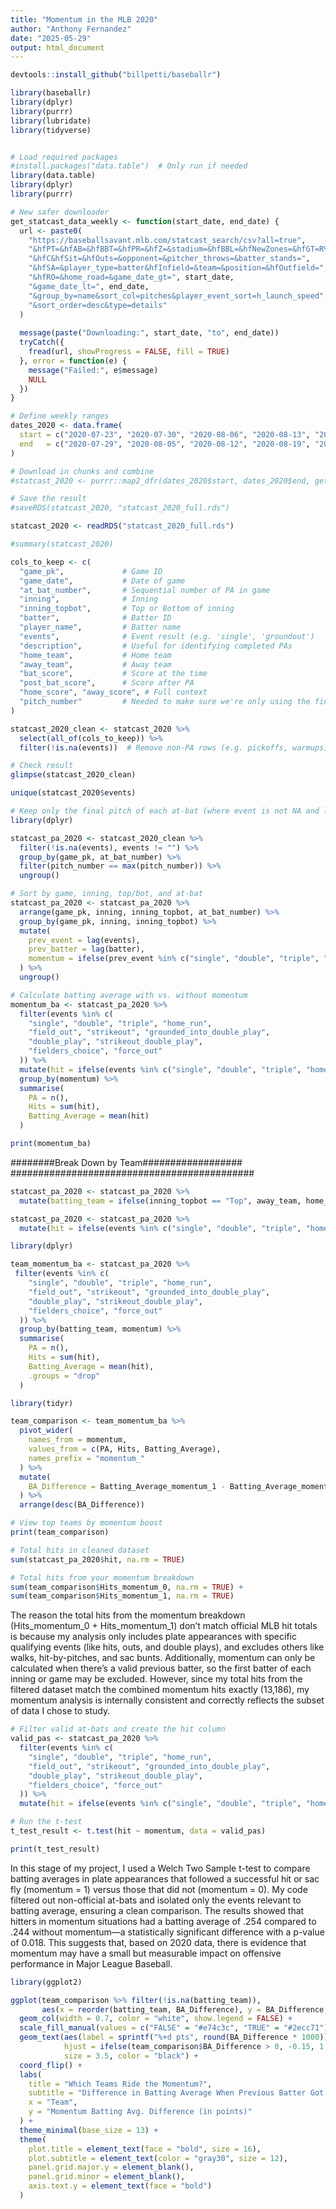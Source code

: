 ```yaml
---
title: "Momentum in the MLB 2020"
author: "Anthony Fernandez"
date: "2025-05-29"
output: html_document
---
```

```r
devtools::install_github("billpetti/baseballr")

library(baseballr)
library(dplyr)
library(purrr)
library(lubridate)
library(tidyverse)


# Load required packages
#install.packages("data.table")  # Only run if needed
library(data.table)
library(dplyr)
library(purrr)

```

```r


# New safer downloader
get_statcast_data_weekly <- function(start_date, end_date) {
  url <- paste0(
    "https://baseballsavant.mlb.com/statcast_search/csv?all=true",
    "&hfPT=&hfAB=&hfBBT=&hfPR=&hfZ=&stadium=&hfBBL=&hfNewZones=&hfGT=R%7CPO%7CS%7C",
    "&hfC&hfSit=&hfOuts=&opponent=&pitcher_throws=&batter_stands=",
    "&hfSA=&player_type=batter&hfInfield=&team=&position=&hfOutfield=",
    "&hfRO=&home_road=&game_date_gt=", start_date,
    "&game_date_lt=", end_date,
    "&group_by=name&sort_col=pitches&player_event_sort=h_launch_speed",
    "&sort_order=desc&type=details"
  )
  
  message(paste("Downloading:", start_date, "to", end_date))
  tryCatch({
    fread(url, showProgress = FALSE, fill = TRUE)
  }, error = function(e) {
    message("Failed:", e$message)
    NULL
  })
}

```

```r
# Define weekly ranges
dates_2020 <- data.frame(
  start = c("2020-07-23", "2020-07-30", "2020-08-06", "2020-08-13", "2020-08-20", "2020-08-27", "2020-09-03", "2020-09-10", "2020-09-17", "2020-09-24"),
  end   = c("2020-07-29", "2020-08-05", "2020-08-12", "2020-08-19", "2020-08-26", "2020-09-02", "2020-09-09", "2020-09-16", "2020-09-23", "2020-09-27")
)

# Download in chunks and combine
#statcast_2020 <- purrr::map2_dfr(dates_2020$start, dates_2020$end, get_statcast_data_weekly)

# Save the result
#saveRDS(statcast_2020, "statcast_2020_full.rds")

statcast_2020 <- readRDS("statcast_2020_full.rds")
```





```r
#summary(statcast_2020)

cols_to_keep <- c(
  "game_pk",             # Game ID
  "game_date",           # Date of game
  "at_bat_number",       # Sequential number of PA in game
  "inning",              # Inning
  "inning_topbot",       # Top or Bottom of inning
  "batter",              # Batter ID
  "player_name",         # Batter name
  "events",              # Event result (e.g. 'single', 'groundout')
  "description",         # Useful for identifying completed PAs
  "home_team",           # Home team
  "away_team",           # Away team
  "bat_score",           # Score at the time
  "post_bat_score",      # Score after PA
  "home_score", "away_score", # Full context
  "pitch_number"         # Needed to make sure we're only using the final pitch of the PA
)

statcast_2020_clean <- statcast_2020 %>%
  select(all_of(cols_to_keep)) %>%
  filter(!is.na(events))  # Remove non-PA rows (e.g. pickoffs, warmups)

# Check result
glimpse(statcast_2020_clean)

unique(statcast_2020$events)


```
```r
# Keep only the final pitch of each at-bat (where event is not NA and last pitch_number per at_bat)
library(dplyr)

statcast_pa_2020 <- statcast_2020_clean %>%
  filter(!is.na(events), events != "") %>%
  group_by(game_pk, at_bat_number) %>%
  filter(pitch_number == max(pitch_number)) %>%
  ungroup()

```

```r
# Sort by game, inning, top/bot, and at-bat
statcast_pa_2020 <- statcast_pa_2020 %>%
  arrange(game_pk, inning, inning_topbot, at_bat_number) %>%
  group_by(game_pk, inning, inning_topbot) %>%
  mutate(
    prev_event = lag(events),
    prev_batter = lag(batter),
    momentum = ifelse(prev_event %in% c("single", "double", "triple", "home_run", "sac_fly"), 1, 0)
  ) %>%
  ungroup()

```

```r
# Calculate batting average with vs. without momentum
momentum_ba <- statcast_pa_2020 %>%
  filter(events %in% c(
    "single", "double", "triple", "home_run",
    "field_out", "strikeout", "grounded_into_double_play",
    "double_play", "strikeout_double_play",
    "fielders_choice", "force_out"
  )) %>%
  mutate(hit = ifelse(events %in% c("single", "double", "triple", "home_run"), 1, 0)) %>%
  group_by(momentum) %>%
  summarise(
    PA = n(),
    Hits = sum(hit),
    Batting_Average = mean(hit)
  )

print(momentum_ba)


```





############################################
########Break Down by Team##################
############################################

```r
statcast_pa_2020 <- statcast_pa_2020 %>%
  mutate(batting_team = ifelse(inning_topbot == "Top", away_team, home_team))

statcast_pa_2020 <- statcast_pa_2020 %>%
  mutate(hit = ifelse(events %in% c("single", "double", "triple", "home_run"), 1, 0))

```

```r
library(dplyr)

team_momentum_ba <- statcast_pa_2020 %>%
 filter(events %in% c(
    "single", "double", "triple", "home_run",
    "field_out", "strikeout", "grounded_into_double_play",
    "double_play", "strikeout_double_play",
    "fielders_choice", "force_out"
  )) %>%
  group_by(batting_team, momentum) %>%
  summarise(
    PA = n(),
    Hits = sum(hit),
    Batting_Average = mean(hit),
    .groups = "drop"
  )

```

```r
library(tidyr)

team_comparison <- team_momentum_ba %>%
  pivot_wider(
    names_from = momentum,
    values_from = c(PA, Hits, Batting_Average),
    names_prefix = "momentum_"
  ) %>%
  mutate(
    BA_Difference = Batting_Average_momentum_1 - Batting_Average_momentum_0
  ) %>%
  arrange(desc(BA_Difference))

# View top teams by momentum boost
print(team_comparison)

```
```r
# Total hits in cleaned dataset
sum(statcast_pa_2020$hit, na.rm = TRUE)

# Total hits from your momentum breakdown
sum(team_comparison$Hits_momentum_0, na.rm = TRUE) + 
sum(team_comparison$Hits_momentum_1, na.rm = TRUE)

```


The reason the total hits from the momentum breakdown (Hits_momentum_0 + Hits_momentum_1) don't match official MLB hit totals is because my analysis only includes plate appearances with specific qualifying events (like hits, outs, and double plays), and excludes others like walks, hit-by-pitches, and sac bunts. Additionally, momentum can only be calculated when there's a valid previous batter, so the first batter of each inning or game may be excluded. However, since my total hits from the filtered dataset match the combined momentum hits exactly (13,186), my momentum analysis is internally consistent and correctly reflects the subset of data I chose to study.


```r
# Filter valid at-bats and create the hit column
valid_pas <- statcast_pa_2020 %>%
  filter(events %in% c(
    "single", "double", "triple", "home_run",
    "field_out", "strikeout", "grounded_into_double_play",
    "double_play", "strikeout_double_play",
    "fielders_choice", "force_out"
  )) %>%
  mutate(hit = ifelse(events %in% c("single", "double", "triple", "home_run"), 1, 0))

# Run the t-test
t_test_result <- t.test(hit ~ momentum, data = valid_pas)

print(t_test_result)

```
In this stage of my project, I used a Welch Two Sample t-test to compare batting averages in plate appearances that followed a successful hit or sac fly (momentum = 1) versus those that did not (momentum = 0). My code filtered out non-official at-bats and isolated only the events relevant to batting average, ensuring a clean comparison. The results showed that hitters in momentum situations had a batting average of .254 compared to .244 without momentum—a statistically significant difference with a p-value of 0.018. This suggests that, based on 2020 data, there is evidence that momentum may have a small but measurable impact on offensive performance in Major League Baseball.

```r
library(ggplot2)

ggplot(team_comparison %>% filter(!is.na(batting_team)), 
       aes(x = reorder(batting_team, BA_Difference), y = BA_Difference, fill = BA_Difference > 0)) +
  geom_col(width = 0.7, color = "white", show.legend = FALSE) +
  scale_fill_manual(values = c("FALSE" = "#e74c3c", "TRUE" = "#2ecc71")) +
  geom_text(aes(label = sprintf("%+d pts", round(BA_Difference * 1000))), 
            hjust = ifelse(team_comparison$BA_Difference > 0, -0.15, 1.1), 
            size = 3.5, color = "black") +
  coord_flip() +
  labs(
    title = "Which Teams Ride the Momentum?",
    subtitle = "Difference in Batting Average When Previous Batter Got a Hit or Sac Fly (2020)",
    x = "Team",
    y = "Momentum Batting Avg. Difference (in points)"
  ) +
  theme_minimal(base_size = 13) +
  theme(
    plot.title = element_text(face = "bold", size = 16),
    plot.subtitle = element_text(color = "gray30", size = 12),
    panel.grid.major.y = element_blank(),
    panel.grid.minor = element_blank(),
    axis.text.y = element_text(face = "bold")
  )

```



